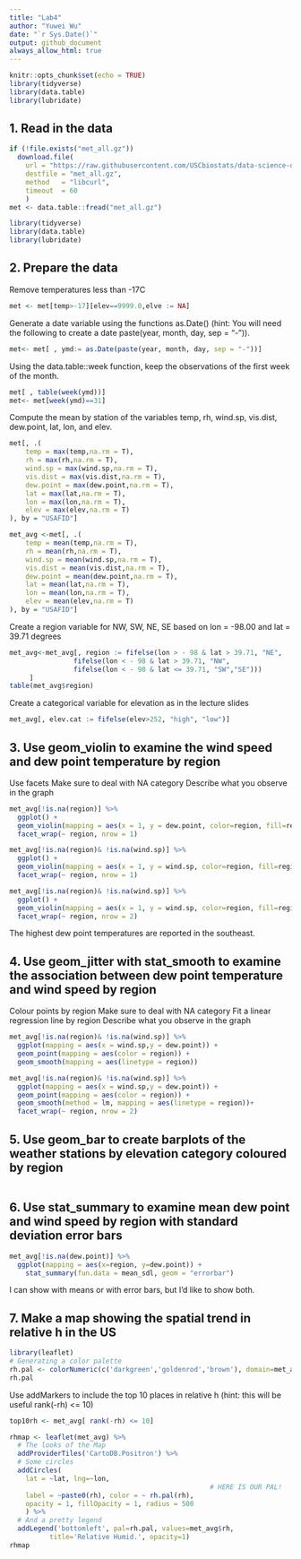 ```yaml
---
title: "Lab4"
author: "Yuwei Wu"
date: "`r Sys.Date()`"
output: github_document
always_allow_html: true
---
```


```r
knitr::opts_chunk$set(echo = TRUE)
library(tidyverse)
library(data.table)
library(lubridate)
```

## 1. Read in the data
```r
if (!file.exists("met_all.gz"))
  download.file(
    url = "https://raw.githubusercontent.com/USCbiostats/data-science-data/master/02_met/met_all.gz",
    destfile = "met_all.gz",
    method   = "libcurl",
    timeout  = 60
    )
met <- data.table::fread("met_all.gz")

library(tidyverse)
library(data.table)
library(lubridate)
```
## 2. Prepare the data
Remove temperatures less than -17C
```r
met <- met[temp>-17][elev==9999.0,elve := NA]
```
Generate a date variable using the functions as.Date() (hint: You will need the following to create a date paste(year, month, day, sep = "-")).

```r
met<- met[ , ymd:= as.Date(paste(year, month, day, sep = "-"))]
```

Using the data.table::week function, keep the observations of the first week of the month.

```r
met[ , table(week(ymd))]
met<- met[week(ymd)==31]
```

Compute the mean by station of the variables temp, rh, wind.sp, vis.dist, dew.point, lat, lon, and elev.
```r
met[, .(
    temp = max(temp,na.rm = T),
    rh = max(rh,na.rm = T),
    wind.sp = max(wind.sp,na.rm = T),
    vis.dist = max(vis.dist,na.rm = T),
    dew.point = max(dew.point,na.rm = T),
    lat = max(lat,na.rm = T),
    lon = max(lon,na.rm = T),
    elev = max(elev,na.rm = T)
), by = "USAFID"]

```
```r
met_avg <-met[, .(
    temp = mean(temp,na.rm = T),
    rh = mean(rh,na.rm = T),
    wind.sp = mean(wind.sp,na.rm = T),
    vis.dist = mean(vis.dist,na.rm = T),
    dew.point = mean(dew.point,na.rm = T),
    lat = mean(lat,na.rm = T),
    lon = mean(lon,na.rm = T),
    elev = mean(elev,na.rm = T)
), by = "USAFID"]
```

Create a region variable for NW, SW, NE, SE based on lon = -98.00 and lat = 39.71 degrees
```r
met_avg<-met_avg[, region := fifelse(lon > - 98 & lat > 39.71, "NE",
                fifelse(lon < - 98 & lat > 39.71, "NW",
                fifelse(lon < - 98 & lat <= 39.71, "SW","SE")))
     ]
table(met_avg$region)
```


Create a categorical variable for elevation as in the lecture slides
```r
met_avg[, elev.cat := fifelse(elev>252, "high", "low")]
```

## 3. Use geom_violin to examine the wind speed and dew point temperature by region
Use facets
Make sure to deal with NA category
Describe what you observe in the graph

```r
met_avg[!is.na(region)] %>% 
  ggplot() + 
  geom_violin(mapping = aes(x = 1, y = dew.point, color=region, fill=region)) + 
  facet_wrap(~ region, nrow = 1)
```
```r
met_avg[!is.na(region)& !is.na(wind.sp)] %>% 
  ggplot() + 
  geom_violin(mapping = aes(x = 1, y = wind.sp, color=region, fill=region)) + 
  facet_wrap(~ region, nrow = 1)
```
```r
met_avg[!is.na(region)& !is.na(wind.sp)] %>% 
  ggplot() + 
  geom_violin(mapping = aes(x = 1, y = wind.sp, color=region, fill=region)) + 
  facet_wrap(~ region, nrow = 2)
```

The highest dew point temperatures are reported in the southeast.



## 4. Use geom_jitter with stat_smooth to examine the association between dew point temperature and wind speed by region
Colour points by region
Make sure to deal with NA category
Fit a linear regression line by region
Describe what you observe in the graph

```r
met_avg[!is.na(region)& !is.na(wind.sp)] %>% 
  ggplot(mapping = aes(x = wind.sp,y = dew.point)) + 
  geom_point(mapping = aes(color = region)) + 
  geom_smooth(mapping = aes(linetype = region))
```


```r
met_avg[!is.na(region)& !is.na(wind.sp)] %>% 
  ggplot(mapping = aes(x = wind.sp,y = dew.point)) + 
  geom_point(mapping = aes(color = region)) + 
  geom_smooth(method = lm, mapping = aes(linetype = region))+
  facet_wrap(~ region, nrow = 2)
```
## 5. Use geom_bar to create barplots of the weather stations by elevation category coloured by region
```r

```
## 6. Use stat_summary to examine mean dew point and wind speed by region with standard deviation error bars
```r
met_avg[!is.na(dew.point)] %>%
  ggplot(mapping = aes(x=region, y=dew.point)) + 
    stat_summary(fun.data = mean_sdl, geom = "errorbar")
```
I can show with means or with error bars, but I'd like to show both.

## 7. Make a map showing the spatial trend in relative h in the US
```r
library(leaflet)
# Generating a color palette
rh.pal <- colorNumeric(c('darkgreen','goldenrod','brown'), domain=met_avg$rh)
rh.pal
```

Use addMarkers to include the top 10 places in relative h (hint: this will be useful rank(-rh) <= 10)

```r
top10rh <- met_avg[ rank(-rh) <= 10]
```


```r
rhmap <- leaflet(met_avg) %>% 
  # The looks of the Map
  addProviderTiles('CartoDB.Positron') %>% 
  # Some circles
  addCircles(
    lat = ~lat, lng=~lon,
                                                  # HERE IS OUR PAL!
    label = ~paste0(rh), color = ~ rh.pal(rh),
    opacity = 1, fillOpacity = 1, radius = 500
    ) %>%
  # And a pretty legend
  addLegend('bottomleft', pal=rh.pal, values=met_avg$rh,
          title='Relative Humid.', opacity=1)
rhmap
```

